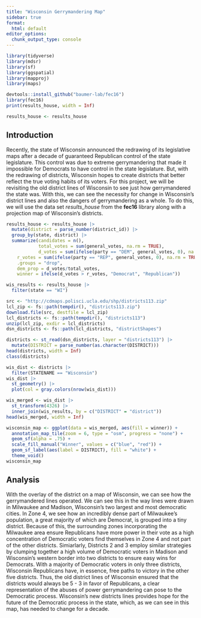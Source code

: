 ```yaml
---
title: "Wisconsin Gerrymandering Map"
sidebar: true
format: 
  html: default
editor_options: 
  chunk_output_type: console
---
```


```r
library(tidyverse)
library(mdsr)     
library(sf) 
library(ggspatial)
library(mapproj)
library(maps)
```

```r
devtools::install_github("baumer-lab/fec16")
library(fec16)
print(results_house, width = Inf)

results_house <- results_house
```

## Introduction

Recently, the state of Wisconsin announced the redrawing of its legislative maps after a decade of guaranteed Republican control of the state legislature. This control was due to extreme gerrymandering that made it impossible for Democrats to have control in the state legislature. But, with the redrawing of districts, Wisconsin hopes to create districts that better reflect the true voting habits of its voters. For this project, we will be revisiting the old district lines of Wisconsin to see just how gerrymandered the state was. With this, we can see the necessity for change in Wisconsin's district lines and also the dangers of gerrymandering as a whole. To do this, we will use the data set *results_house* from the **fec16** library along with a projection map of Wisconsin's districts. 


```r
results_house <- results_house |>
  mutate(district = parse_number(district_id)) |>
  group_by(state, district) |>
  summarize(candidates = n(),
            total_votes = sum(general_votes, na.rm = TRUE),
            d_votes = sum(ifelse(party == "DEM", general_votes, 0), na.rm = TRUE),
    r_votes = sum(ifelse(party == "REP", general_votes, 0), na.rm = TRUE),
    .groups = "drop",
    dem_prop = d_votes/total_votes,
    winner = ifelse(d_votes > r_votes, "Democrat", "Republican"))
```

```r
wis_results <- results_house |>
  filter(state == "WI") 
```

```r
src <- "http://cdmaps.polisci.ucla.edu/shp/districts113.zip"
lcl_zip <- fs::path(tempdir(), "districts113.zip")
download.file(src, destfile = lcl_zip)
lcl_districts <- fs::path(tempdir(), "districts113")
unzip(lcl_zip, exdir = lcl_districts)
dsn_districts <- fs::path(lcl_districts, "districtShapes")

districts <- st_read(dsn_districts, layer = "districts113") |>
  mutate(DISTRICT = parse_number(as.character(DISTRICT)))
head(districts, width = Inf)
class(districts)
```

```r
wis_dist <- districts |>
  filter(STATENAME == "Wisconsin")
wis_dist |>
  st_geometry() |>
  plot(col = gray.colors(nrow(wis_dist)))
```

```r
wis_merged <- wis_dist |>
  st_transform(4326) |>
  inner_join(wis_results, by = c("DISTRICT" = "district"))
head(wis_merged, width = Inf)
```

```r
wisconsin_map <- ggplot(data = wis_merged, aes(fill = winner)) +
  annotation_map_tile(zoom = 6, type = "osm", progress = "none") + 
  geom_sf(alpha = .75) +
  scale_fill_manual("Winner", values = c("blue", "red")) + 
  geom_sf_label(aes(label = DISTRICT), fill = "white") + 
  theme_void()
wisconsin_map
```

## Analysis

With the overlay of the district on a map of Wisconsin, we can see how the gerrymandered lines operated. We can see this in the way lines were drawn in Milwaukee and Madison, Wisconsin's two largest and most democratic cities. In Zone 4, we see how an incredibly dense part of Milwaukee's population, a great majority of which are Democrat, is grouped into a tiny district. Because of this, the surrounding zones incorporating the Milwaukee area ensure Republicans have more power in their vote as a high concentration of Democratic voters find themselves in Zone 4 and not part of the other districts. Simiarlarly, Districts 2 and 3 employ similar strategies by clumping together a high volume of Democratic voters in Madison and Wisconsin's western border into two districts to ensure easy wins for Democrats. With a majority of Democratic voters in only three districts, Wisconsin Republicans have, in essence, free paths to victory in the other five districts. Thus, the old district lines of Wisconsin ensured that the districts would always be 5 - 3 in favor of Republicans, a clear representation of the abuses of power gerrymandering can pose to the Democratic process. Wisconsin's new districts lines provides hope for the future of the Democratic process in the state, which, as we can see in this map, has needed to change for a decade. 
